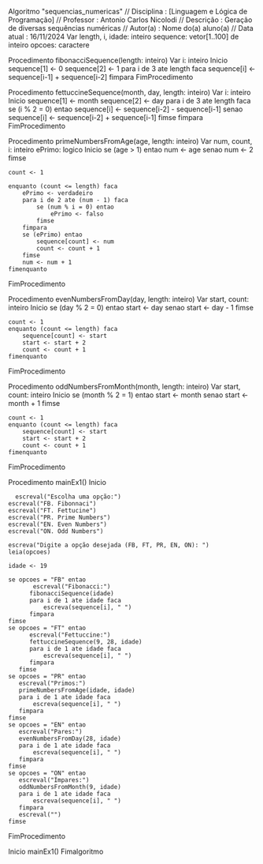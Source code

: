 Algoritmo "sequencias_numericas"
// Disciplina   : [Linguagem e Lógica de Programação]
// Professor   : Antonio Carlos Nicolodi
// Descrição   : Geração de diversas sequências numéricas
// Autor(a)    : Nome do(a) aluno(a)
// Data atual  : 16/11/2024
Var
    length, i, idade: inteiro
    sequence: vetor[1..100] de inteiro
    opcoes: caractere

Procedimento fibonacciSequence(length: inteiro)
Var
    i: inteiro
Inicio
    sequence[1] <- 0
    sequence[2] <- 1
    para i de 3 ate length faca
        sequence[i] <- sequence[i-1] + sequence[i-2]
    fimpara
FimProcedimento

Procedimento fettuccineSequence(month, day, length: inteiro)
Var
    i: inteiro
Inicio
    sequence[1] <- month
    sequence[2] <- day
    para i de 3 ate length faca
        se (i % 2 = 0) entao
            sequence[i] <- sequence[i-2] - sequence[i-1]
        senao
            sequence[i] <- sequence[i-2] + sequence[i-1]
        fimse
    fimpara
FimProcedimento

Procedimento primeNumbersFromAge(age, length: inteiro)
Var
    num, count, i: inteiro
    ePrimo: logico
Inicio
    se (age > 1) entao
        num <- age
    senao
        num <- 2
    fimse

    count <- 1

    enquanto (count <= length) faca
        ePrimo <- verdadeiro
        para i de 2 ate (num - 1) faca
            se (num % i = 0) entao
                ePrimo <- falso
            fimse
        fimpara
        se (ePrimo) entao
            sequence[count] <- num
            count <- count + 1
        fimse
        num <- num + 1
    fimenquanto
FimProcedimento

Procedimento evenNumbersFromDay(day, length: inteiro)
Var
    start, count: inteiro
Inicio
    se (day % 2 = 0) entao
        start <- day
    senao
        start <- day - 1
    fimse

    count <- 1
    enquanto (count <= length) faca
        sequence[count] <- start
        start <- start + 2
        count <- count + 1
    fimenquanto
FimProcedimento

Procedimento oddNumbersFromMonth(month, length: inteiro)
Var
    start, count: inteiro
Inicio
    se (month % 2 = 1) entao
        start <- month
    senao
        start <- month + 1
    fimse

    count <- 1
    enquanto (count <= length) faca
        sequence[count] <- start
        start <- start + 2
        count <- count + 1
    fimenquanto
FimProcedimento

Procedimento mainEx1()
Inicio

      escreval("Escolha uma opção:")
    escreval("FB. Fibonnaci")
    escreval("FT. Fettucine")
    escreval("PR. Prime Numbers")
    escreval("EN. Even Numbers")
    escreval("ON. Odd Numbers")

    escreva("Digite a opção desejada (FB, FT, PR, EN, ON): ")
    leia(opcoes)
    
    idade <- 19
    
    se opcoes = "FB" entao
           escreval("Fibonacci:")
          fibonacciSequence(idade)
          para i de 1 ate idade faca
              escreva(sequence[i], " ")
          fimpara
    fimse
    se opcoes = "FT" entao
          escreval("Fettuccine:")
          fettuccineSequence(9, 28, idade)
          para i de 1 ate idade faca
              escreva(sequence[i], " ")
          fimpara
       fimse
    se opcoes = "PR" entao
       escreval("Primos:")
       primeNumbersFromAge(idade, idade)
       para i de 1 ate idade faca
           escreva(sequence[i], " ")
       fimpara
    fimse
    se opcoes = "EN" entao
       escreval("Pares:")
       evenNumbersFromDay(28, idade)
       para i de 1 ate idade faca
           escreva(sequence[i], " ")
       fimpara
    fimse
    se opcoes = "ON" entao
       escreval("Ímpares:")
       oddNumbersFromMonth(9, idade)
       para i de 1 ate idade faca
           escreva(sequence[i], " ")
       fimpara
       escreval("")
    fimse
FimProcedimento

Inicio
    mainEx1()
Fimalgoritmo